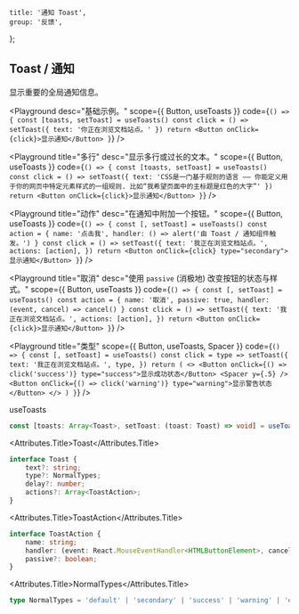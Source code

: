 
	title: '通知 Toast',
	group: '反馈',
};

## Toast / 通知

显示重要的全局通知信息。

<Playground
	desc="基础示例。"
	scope={{ Button, useToasts }}
	code={`
() => {
  const [toasts, setToast] = useToasts()
  const click = () => setToast({ text: '你正在浏览文档站点。' })
  return <Button onClick={click}>显示通知</Button>
}
`}
/>

<Playground
	title="多行"
	desc="显示多行或过长的文本。"
	scope={{ Button, useToasts }}
	code={`
() => {
  const [toasts, setToast] = useToasts()
  const click = () => setToast({ text: 'CSS是一门基于规则的语言 —— 你能定义用于你的网页中特定元素样式的一组规则. 比如“我希望页面中的主标题是红色的大字”' })
  return <Button onClick={click}>显示通知</Button>
}
`}
/>

<Playground
	title="动作"
	desc="在通知中附加一个按钮。"
	scope={{ Button, useToasts }}
	code={`
() => {
  const [, setToast] = useToasts()
  const action = {
    name: '点击我',
    handler: () => alert('由 Toast / 通知组件触发。')
  }
  const click = () => setToast({
    text: '我正在浏览文档站点。',
    actions: [action],
  })
  return <Button onClick={click} type="secondary">显示通知</Button>
}
`}
/>

<Playground
	title="取消"
	desc="使用 `passive` (消极地) 改变按钮的状态与样式。"
	scope={{ Button, useToasts }}
	code={`
() => {
  const [, setToast] = useToasts()
  const action = {
    name: '取消',
    passive: true,
    handler: (event, cancel) => cancel()
  }
  const click = () => setToast({
    text: '我正在浏览文档站点。',
    actions: [action],
  })
  return <Button onClick={click}>显示通知</Button>
}
`}
/>

<Playground
	title="类型"
	scope={{ Button, useToasts, Spacer }}
	code={`
() => {
  const [, setToast] = useToasts()
  const click = type => setToast({
    text: '我正在浏览文档站点。',
    type,
  })
  return (
    <>
    <Button onClick={() => click('success')} type="success">显示成功状态</Button>
    <Spacer y={.5} />
    <Button onClick={() => click('warning')} type="warning">显示警告状态</Button>
    </>
  )
}
`}
/>

<Attributes edit="/pages/zh-cn/components/toast.mdx">
<Attributes.Title>useToasts</Attributes.Title>

```ts
const [toasts: Array<Toast>, setToast: (toast: Toast) => void] = useToasts()
```

<Attributes.Title>Toast</Attributes.Title>

```ts
interface Toast {
	text?: string;
	type?: NormalTypes;
	delay?: number;
	actions?: Array<ToastAction>;
}
```

<Attributes.Title>ToastAction</Attributes.Title>

```ts
interface ToastAction {
	name: string;
	handler: (event: React.MouseEventHandler<HTMLButtonElement>, cancel: Function) => void;
	passive?: boolean;
}
```

<Attributes.Title>NormalTypes</Attributes.Title>

```ts
type NormalTypes = 'default' | 'secondary' | 'success' | 'warning' | 'error';
```

</Attributes>

